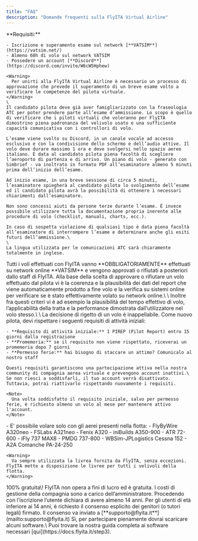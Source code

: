 ```yaml
---
title: "FAQ"
description: "Domande frequenti sulla FlyITA Virtual Airline"
---
```


<AccordionGroup>
  <Accordion title="Ci sono dei requisiti per entrare nella compagnia?" icon="ballot-check">
    **Requisiti:**

    - Iscrizione e superamento esame sul network [**VATSIM**](https://vatsim.net/)
    - Almeno 60h di volo sul network VATSIM
    - Possedere un account [**Discord**](https://discord.com/invite/W6cW5Hphew)

    <Warning>
      Per unirti alla FlyITA Virtual Airline è necessario un processo di approvazione che prevede il superamento di un breve esame volto a verificare le competenze del pilota virtuale.
    </Warning>
    \
    Il candidato pilota deve già aver famigliarizzato con la fraseologia ATC per poter prendere parte all’esame d’ammissione. Lo scopo è quello di verificare che i piloti virtuali che voleranno per FlyITA dimostrino piena padronanza del velivolo usato e una sufficiente capacità comunicativa con i controllori di volo. 

    L’esame viene svolto su Discord, in un canale vocale ad accesso esclusivo e con la condivisione dello schermo e dell’audio attive. Il volo deve durare massimo 1 ora e deve svolgersi nello spazio aereo italiano. È data al candidato pilota piena facoltà di scegliere l’aeroporto di partenza e di arrivo. Un piano di volo - generato con Simbrief - va inoltrato in formato PDF all’esaminatore almeno 5 minuti prima dell’inizio dell’esame. 

    Ad inizio esame, in una breve sessione di circa 5 minuti, l’esaminatore spiegherà al candidato pilota lo svolgimento dell’esame ed il candidato pilota avrà la possibilità di ottenere i necessari chiarimenti dall’esaminatore. 

    Non sono concessi aiuti da persone terze durante l’esame. È invece possibile utilizzare tutta la documentazione propria inerente alle procedure di volo (checklist, manuali, charts, ecc.). 

    In caso di sospetta violazione di qualsiasi tipo è data piena facoltà all’esaminatore di interrompere l’esame e determinare anche gli esiti futuri dell’ammissione.\
    \
    La lingua utilizzata per le comunicazioni ATC sarà chiaramente totalmente in inglese.
  </Accordion>
  <Accordion title="Devo volare necessariamente su VATSIM" icon="calendar-clock">
    <Warning>
      Tutti i voli effettuati con FlyITA vanno **OBBLIGATORIAMENTE** effettuati su network online **VATSIM** e vengono approvati o rifiutati a posteriori dallo staff di FlyITA.
    </Warning>
    Alla base della scelta di approvare o rifiutare un volo effettuato dal pilota vi è la coerenza e la plausibilità dei dati del report che viene automaticamente prodotto a fine volo e la verifica su sistemi online per verificare se è stato effettivamente volato su network online.\
    \
    Inoltre fra questi criteri vi è ad esempio la plausibilità del tempo effettivo di volo, l’applicabilità della tratta e la performance dimostrata dall’utilizzatore nel volo stesso.\
    \
    La decisione di rigetto di un volo è inappellabile.
  </Accordion>
  <Accordion title="Devo rispettare dei requisiti di attività per mantenere attivo il mio account?" icon="star-of-life">
    Come nuovo pilota, devi rispettare i seguenti requisiti di attività iniziali:

    - **Requisito di attività iniziale:** 1 PIREP (Pilot Report) entro 15 giorni dalla registrazione
    - **Promemoria:** se il requisito non viene rispettato, riceverai un promemoria dopo 7 giorni
    - **Permesso ferie:** hai bisogno di staccare un attimo? Comunicalo al nostro staff

    Questi requisiti garantiscono una partecipazione attiva nella nostra community di compagnia aerea virtuale e prevengono account inattivi.\
    Se non riesci a soddisfarli, il tuo account verrà disattivato. Tuttavia, potrai riattivarlo rispettando nuovamente i requisiti.

    <Note>
      Una volta soddisfatto il requisito iniziale, salvo per permesso ferie, è richiesto almeno un volo al mese per mantenere attivo l'account.
    </Note>
  </Accordion>
  <Accordion title="Posso volare con qualsiasi aereo e livrea?" icon="plane">
    - E' possibile volare solo con gli aerei presenti nella flotta:
      - FlyByWire A320neo
      - FSLabs A321neo
      - Fenix A320
      - iniBuilds A350-900
      - ATR 72-600
      - iFly 737 MAX8
      - PMDG 737-800
      - WBSim-JPLogistics Cessna 152
      - A2A Comanche PA-24-250

    <Warning>
      Va sempre utilizzata la livrea fornita da FlyITA, senza eccezioni. FlyITA mette a disposizione le livree per tutti i velivoli della flotta.
    </Warning>
  </Accordion>
  <Accordion title="E' gratuito unirsi alla FlyITA Virtual Airline?" icon="circle-euro">
    100% gratuita\! FlyITA non opera a fini di lucro ed è gratuita. I costi di gestione della compagnia sono a carico dell’amministratore.
  </Accordion>
  <Accordion title="E' richiesta un'età minima per iscriversi alla compagnia?" icon="baby-carriage">
    Procedendo con l’iscrizione l’utente dichiara di avere almeno 14 anni. Per gli utenti di età inferiore ai 14 anni, è richiesto il consenso esplicito dei genitori (o tutori legali) firmato. Il consenso va inviato a [**supporto@flyita.it**](mailto:supporto@flyita.it)
  </Accordion>
  <Accordion title="Devo scaricare qualche software?" icon="download">
    Sì, per partecipare pienamente dovrai scaricare alcuni software.\
    Puoi trovare la nostra guida completa ai software necessari [qui](https://docs.flyita.it/step3).
  </Accordion>
</AccordionGroup>